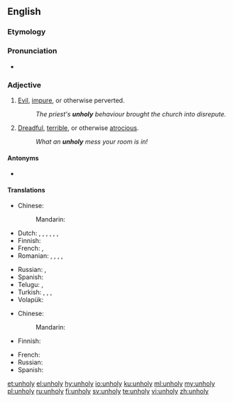 ==English==

===Etymology===
{{prefix|un|holy|lang=en}}

===Pronunciation===
* {{rhymes|əʊli|lang=en}}

===Adjective===
{{en-adj|er|more}}

# [[evil|Evil]], [[impure]], or otherwise perverted.
#: ''The priest's '''unholy''' behaviour brought the church into disrepute.''
# [[dreadful|Dreadful]], [[terrible]], or otherwise [[atrocious]].
#: ''What an '''unholy''' mess your room is in!''

====Antonyms====
* {{l|en|holy}}

====Translations====
{{trans-top|evil}}
* Chinese: 
*: Mandarin: {{t-needed|cmn}}
* Dutch: {{t+|nl|euvel}}, {{t+|nl|kwaad}}, {{t+|nl|kwaadaardig}}, {{t+|nl|boos}}, {{t+|nl|boosaardig}}, {{t+|nl|slecht}}, {{t+|nl|onheilig}}
* Finnish: {{t|fi|epäpyhä}}
* French: {{t+|fr|impie}}, {{t+|fr|maléfique}}
* Romanian: {{t+|ro|rău|m|n}}, {{t|ro|nesfânt|m|n}}, {{t+|ro|afurisit|m|n}}, {{t|ro|rea|f}}, {{t+|ro|afurisită|f}}
{{trans-mid}}
* Russian: {{t+|ru|нечестивый}}, {{t+|ru|порочный}}
* Spanish: {{t-needed|es}}
* Telugu: {{t|te|అపవిత్రమైన|tr=apavitramaina}}, {{t|te|అపవిత్ర|tr=apavitra}}
* Turkish: {{t+|tr|kötü}}, {{t+|tr|fena}}, {{t+|tr|kem}}, {{t|tr|şeytanî}}
* Volapük: {{t+|vo|nesaludik}}
{{trans-bottom}}

{{trans-top|dreadful}}
* Chinese: 
*: Mandarin: {{t-needed|cmn}}
* Finnish: {{t-needed|fi}}
{{trans-mid}}
* French: {{t-needed|fr}}
* Russian: {{t-needed|ru}}
* Spanish: {{t-needed|es}}
{{trans-bottom}}

[[et:unholy]]
[[el:unholy]]
[[hy:unholy]]
[[io:unholy]]
[[ku:unholy]]
[[ml:unholy]]
[[my:unholy]]
[[pl:unholy]]
[[ru:unholy]]
[[fi:unholy]]
[[sv:unholy]]
[[te:unholy]]
[[vi:unholy]]
[[zh:unholy]]
